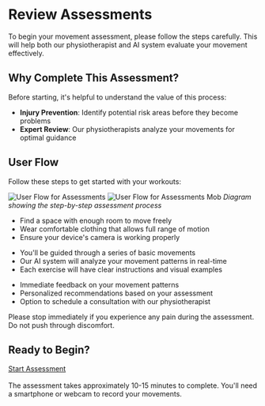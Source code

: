 
# Review Assessments

To begin your movement assessment, please follow the steps carefully. This will help both our physiotherapist and AI system evaluate your movement effectively.

## Why Complete This Assessment?

Before starting, it's helpful to understand the value of this process:

- **Injury Prevention**: Identify potential risk areas before they become problems
- **Expert Review**: Our physiotherapists analyze your movements for optimal guidance

## User Flow

Follow these steps to get started with your workouts:

![User Flow for Assessments](/img/Assessment2.webp)
![User Flow for Assessments Mob](/img/Assessment.webp)
*Diagram showing the step-by-step assessment process*

<Tabs>
  <TabItem value="preparation" label="Preparation" default>
    <ul>
      <li>Find a space with enough room to move freely</li>
      <li>Wear comfortable clothing that allows full range of motion</li>
      <li>Ensure your device's camera is working properly</li>
    </ul>
  </TabItem>
  <TabItem value="process" label="Assessment Process">
    <ul>
      <li>You'll be guided through a series of basic movements</li>
      <li>Our AI system will analyze your movement patterns in real-time</li>
      <li>Each exercise will have clear instructions and visual examples</li>
    </ul>
  </TabItem>
  <TabItem value="results" label="Results & Analysis">
    <ul>
      <li>Immediate feedback on your movement patterns</li>
      <li>Personalized recommendations based on your assessment</li>
      <li>Option to schedule a consultation with our physiotherapist</li>
    </ul>
  </TabItem>
</Tabs>

<Admonition type="caution" title="Important Safety Notice">
  Please stop immediately if you experience any pain during the assessment. Do not push through discomfort.
</Admonition>

## Ready to Begin?

<a href="https://assessments.elitefitforyou.com" target="_blank" className="hero-button button--primary-header">
  <span>Start Assessment <span class="mdi mdi-arrow-right"></span></span>
</a><br /><br />

<Admonition type="tip" title="What to Expect">
  The assessment takes approximately 10-15 minutes to complete. You'll need a smartphone or webcam to record your movements.
</Admonition>